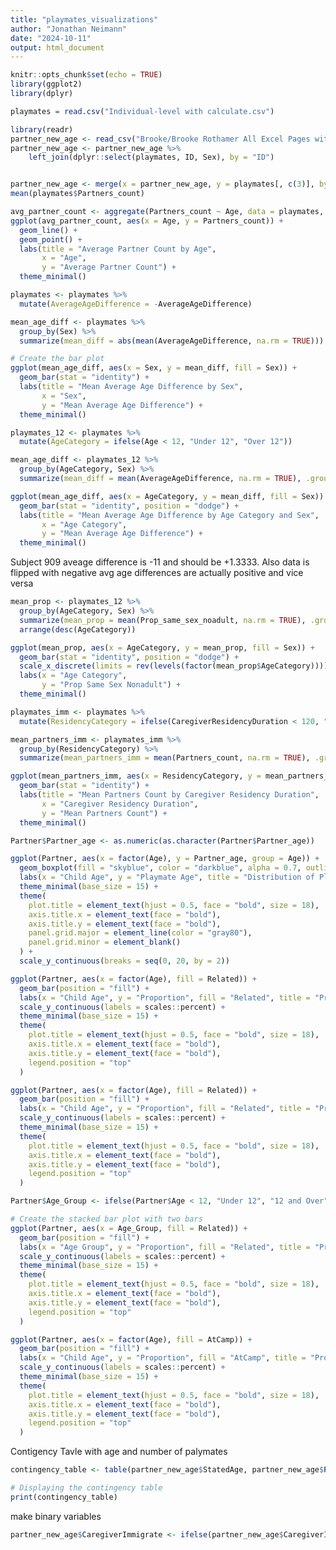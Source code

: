 ```yaml
---
title: "playmates_visualizations"
author: "Jonathan Neimann"
date: "2024-10-11"
output: html_document
---
```


```r
knitr::opts_chunk$set(echo = TRUE)
library(ggplot2)
library(dplyr)
```


```r
playmates = read.csv("Individual-level with calculate.csv")

library(readr)
partner_new_age <- read_csv("Brooke/Brooke Rothamer All Excel Pages with Keys.xlsx - Individual-level with calculate.csv")
partner_new_age <- partner_new_age %>%
    left_join(dplyr::select(playmates, ID, Sex), by = "ID")


partner_new_age <- merge(x = partner_new_age, y = playmates[, c(3)], by = "ID", all.x = TRUE)
mean(playmates$Partners_count)
```

```r
avg_partner_count <- aggregate(Partners_count ~ Age, data = playmates, FUN = mean)
ggplot(avg_partner_count, aes(x = Age, y = Partners_count)) +
  geom_line() +
  geom_point() +
  labs(title = "Average Partner Count by Age",
       x = "Age",
       y = "Average Partner Count") +
  theme_minimal()
```
```r
playmates <- playmates %>%
  mutate(AverageAgeDifference = -AverageAgeDifference)
```


```r

mean_age_diff <- playmates %>%
  group_by(Sex) %>%
  summarize(mean_diff = abs(mean(AverageAgeDifference, na.rm = TRUE)))

# Create the bar plot
ggplot(mean_age_diff, aes(x = Sex, y = mean_diff, fill = Sex)) +
  geom_bar(stat = "identity") +
  labs(title = "Mean Average Age Difference by Sex",
       x = "Sex",
       y = "Mean Average Age Difference") +
  theme_minimal()
```
```r
playmates_12 <- playmates %>%
  mutate(AgeCategory = ifelse(Age < 12, "Under 12", "Over 12"))
```

```r
mean_age_diff <- playmates_12 %>%
  group_by(AgeCategory, Sex) %>%
  summarize(mean_diff = mean(AverageAgeDifference, na.rm = TRUE), .groups = 'drop')

ggplot(mean_age_diff, aes(x = AgeCategory, y = mean_diff, fill = Sex)) +
  geom_bar(stat = "identity", position = "dodge") +
  labs(title = "Mean Average Age Difference by Age Category and Sex",
       x = "Age Category",
       y = "Mean Average Age Difference") +
  theme_minimal()
```
Subject 909 aveage difference is -11 and should be +1.3333. Also data is flipped with negative avg age differences are actually positive and vice versa
```r
mean_prop <- playmates_12 %>%
  group_by(AgeCategory, Sex) %>%
  summarize(mean_prop = mean(Prop_same_sex_noadult, na.rm = TRUE), .groups = 'drop') %>%
  arrange(desc(AgeCategory))

ggplot(mean_prop, aes(x = AgeCategory, y = mean_prop, fill = Sex)) +
  geom_bar(stat = "identity", position = "dodge") +
  scale_x_discrete(limits = rev(levels(factor(mean_prop$AgeCategory)))) +
  labs(x = "Age Category",
       y = "Prop Same Sex Nonadult") +
  theme_minimal()
```
```r
playmates_imm <- playmates %>%
  mutate(ResidencyCategory = ifelse(CaregiverResidencyDuration < 120, "Less than 120", "Over 120"))
```

```r
mean_partners_imm <- playmates_imm %>%
  group_by(ResidencyCategory) %>%
  summarize(mean_partners_imm = mean(Partners_count, na.rm = TRUE), .groups = 'drop')

ggplot(mean_partners_imm, aes(x = ResidencyCategory, y = mean_partners_imm, fill = ResidencyCategory)) +
  geom_bar(stat = "identity") +
  labs(title = "Mean Partners Count by Caregiver Residency Duration",
       x = "Caregiver Residency Duration",
       y = "Mean Partners Count") +
  theme_minimal()
```

```r

Partner$Partner_age <- as.numeric(as.character(Partner$Partner_age))

ggplot(Partner, aes(x = factor(Age), y = Partner_age, group = Age)) +
  geom_boxplot(fill = "skyblue", color = "darkblue", alpha = 0.7, outlier.color = "red", outlier.shape = 16) +
  labs(x = "Child Age", y = "Playmate Age", title = "Distribution of Playmate Ages by Child Age") +
  theme_minimal(base_size = 15) +
  theme(
    plot.title = element_text(hjust = 0.5, face = "bold", size = 18),
    axis.title.x = element_text(face = "bold"),
    axis.title.y = element_text(face = "bold"),
    panel.grid.major = element_line(color = "gray80"),
    panel.grid.minor = element_blank()
  ) +
  scale_y_continuous(breaks = seq(0, 20, by = 2))
```



```r
ggplot(Partner, aes(x = factor(Age), fill = Related)) +
  geom_bar(position = "fill") +
  labs(x = "Child Age", y = "Proportion", fill = "Related", title = "Proportion of Related vs. Not Related Playmates by Child Age") +
  scale_y_continuous(labels = scales::percent) +
  theme_minimal(base_size = 15) +
  theme(
    plot.title = element_text(hjust = 0.5, face = "bold", size = 18),
    axis.title.x = element_text(face = "bold"),
    axis.title.y = element_text(face = "bold"),
    legend.position = "top"
  )
```


```r
ggplot(Partner, aes(x = factor(Age), fill = Related)) +
  geom_bar(position = "fill") +
  labs(x = "Child Age", y = "Proportion", fill = "Related", title = "Proportion of Related vs. Not Related Playmates by Child Age") +
  scale_y_continuous(labels = scales::percent) +
  theme_minimal(base_size = 15) +
  theme(
    plot.title = element_text(hjust = 0.5, face = "bold", size = 18),
    axis.title.x = element_text(face = "bold"),
    axis.title.y = element_text(face = "bold"),
    legend.position = "top"
  )
```



```r
Partner$Age_Group <- ifelse(Partner$Age < 12, "Under 12", "12 and Over")

# Create the stacked bar plot with two bars
ggplot(Partner, aes(x = Age_Group, fill = Related)) +
  geom_bar(position = "fill") +
  labs(x = "Age Group", y = "Proportion", fill = "Related", title = "Proportion of Related vs. Not Related Playmates by Age Group") +
  scale_y_continuous(labels = scales::percent) +
  theme_minimal(base_size = 15) +
  theme(
    plot.title = element_text(hjust = 0.5, face = "bold", size = 18),
    axis.title.x = element_text(face = "bold"),
    axis.title.y = element_text(face = "bold"),
    legend.position = "top"
  )
```

```r
ggplot(Partner, aes(x = factor(Age), fill = AtCamp)) +
  geom_bar(position = "fill") +
  labs(x = "Child Age", y = "Proportion", fill = "AtCamp", title = "Proportion of Playmates at Camp") +
  scale_y_continuous(labels = scales::percent) +
  theme_minimal(base_size = 15) +
  theme(
    plot.title = element_text(hjust = 0.5, face = "bold", size = 18),
    axis.title.x = element_text(face = "bold"),
    axis.title.y = element_text(face = "bold"),
    legend.position = "top"
  )
```
Contigency Tavle with age and number of palymates 
```r
contingency_table <- table(partner_new_age$StatedAge, partner_new_age$Partners_count)

# Displaying the contingency table
print(contingency_table)
```
make binary variables 
```r
partner_new_age$CaregiverImmigrate <- ifelse(partner_new_age$CaregiverImmigrate == "Yes", 1, 0)


```

